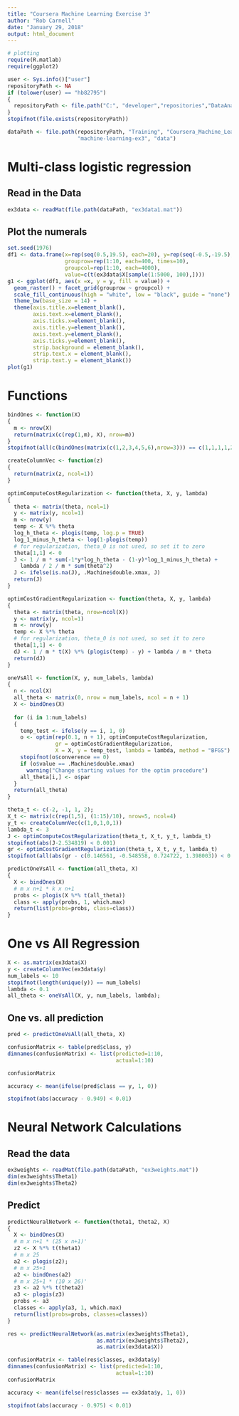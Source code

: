 ---
title: "Coursera Machine Learning Exercise 3"
author: "Rob Carnell"
date: "January 29, 2018"
output: html_document
---

```{r setup, include=FALSE, warning=FALSE, message=FALSE}
# plotting
require(R.matlab)
require(ggplot2)

user <- Sys.info()["user"]
repositoryPath <- NA
if (tolower(user) == "hb82795")
{
  repositoryPath <- file.path("C:", "developer","repositories","DataAnalyticsTeam")
}
stopifnot(file.exists(repositoryPath))

dataPath <- file.path(repositoryPath, "Training", "Coursera_Machine_Learning", 
                      "machine-learning-ex3", "data")
```

# Multi-class logistic regression

## Read in the Data

```{r}
ex3data <- readMat(file.path(dataPath, "ex3data1.mat"))
```

## Plot the numerals

```{r}
set.seed(1976)
df1 <- data.frame(x=rep(seq(0.5,19.5), each=20), y=rep(seq(-0.5,-19.5), times=20), 
                  grouprow=rep(1:10, each=400, times=10),
                  groupcol=rep(1:10, each=4000), 
                  value=c(t(ex3data$X[sample(1:5000, 100),])))
g1 <- ggplot(df1, aes(x =x, y = y, fill = value)) + 
  geom_raster() + facet_grid(grouprow ~ groupcol) +
  scale_fill_continuous(high = "white", low = "black", guide = "none") +
  theme_bw(base_size = 14) +
  theme(axis.title.x=element_blank(),
        axis.text.x=element_blank(),
        axis.ticks.x=element_blank(),
        axis.title.y=element_blank(),
        axis.text.y=element_blank(),
        axis.ticks.y=element_blank(),
        strip.background = element_blank(),
        strip.text.x = element_blank(),
        strip.text.y = element_blank())
plot(g1)

```

# Functions

```{r}
bindOnes <- function(X)
{
  m <- nrow(X)
  return(matrix(c(rep(1,m), X), nrow=m))
}
stopifnot(all(c(bindOnes(matrix(c(1,2,3,4,5,6),nrow=3))) == c(1,1,1,1,2,3,4,5,6)))

createColumnVec <- function(z)
{
  return(matrix(z, ncol=1))
}

optimComputeCostRegularization <- function(theta, X, y, lambda)
{
  theta <- matrix(theta, ncol=1)
  y <- matrix(y, ncol=1)
  m <- nrow(y)
  temp <- X %*% theta
  log_h_theta <- plogis(temp, log.p = TRUE)
  log_1_minus_h_theta <- log(1-plogis(temp))
  # for regularization, theta_0 is not used, so set it to zero
  theta[1,1] <- 0
  J <- 1 / m * sum(-1*y*log_h_theta - (1-y)*log_1_minus_h_theta) + 
    lambda / 2 / m * sum(theta^2)
  J <- ifelse(is.na(J), .Machine$double.xmax, J)
  return(J)
}

optimCostGradientRegularization <- function(theta, X, y, lambda)
{
  theta <- matrix(theta, nrow=ncol(X))
  y <- matrix(y, ncol=1)
  m <- nrow(y)
  temp <- X %*% theta
  # for regularization, theta_0 is not used, so set it to zero
  theta[1,1] <- 0
  dJ <- 1 / m * t(X) %*% (plogis(temp) - y) + lambda / m * theta
  return(dJ)
}

oneVsAll <- function(X, y, num_labels, lambda)
{
  n <- ncol(X)
  all_theta <- matrix(0, nrow = num_labels, ncol = n + 1)
  X <- bindOnes(X)
  
  for (i in 1:num_labels)
  {
    temp_test <- ifelse(y == i, 1, 0)
    o <- optim(rep(0.1, n + 1), optimComputeCostRegularization, 
               gr = optimCostGradientRegularization,
               X = X, y = temp_test, lambda = lambda, method = "BFGS")
    stopifnot(o$converence == 0)
    if (o$value == .Machine$double.xmax)
      warning("Change starting values for the optim procedure")
    all_theta[i,] <- o$par
  }
  return(all_theta)
}

theta_t <- c(-2, -1, 1, 2);
X_t <- matrix(c(rep(1,5), (1:15)/10), nrow=5, ncol=4)
y_t <- createColumnVec(c(1,0,1,0,1))
lambda_t <- 3
J <- optimComputeCostRegularization(theta_t, X_t, y_t, lambda_t)
stopifnot(abs(J-2.534819) < 0.001)
gr <- optimCostGradientRegularization(theta_t, X_t, y_t, lambda_t)
stopifnot(all(abs(gr - c(0.146561, -0.548558, 0.724722, 1.398003)) < 0.001))

predictOneVsAll <- function(all_theta, X)
{
  X <- bindOnes(X)
  # m x n+1 * k x n+1
  probs <- plogis(X %*% t(all_theta))
  class <- apply(probs, 1, which.max)
  return(list(probs=probs, class=class))
}

```

# One vs All Regression

```{r}
X <- as.matrix(ex3data$X)
y <- createColumnVec(ex3data$y)
num_labels <- 10
stopifnot(length(unique(y)) == num_labels)
lambda <- 0.1
all_theta <- oneVsAll(X, y, num_labels, lambda);

```

## One vs. all prediction

```{r}
pred <- predictOneVsAll(all_theta, X)

confusionMatrix <- table(pred$class, y)
dimnames(confusionMatrix) <- list(predicted=1:10,
                                  actual=1:10)

confusionMatrix

accuracy <- mean(ifelse(pred$class == y, 1, 0))

stopifnot(abs(accuracy - 0.949) < 0.01)

```

# Neural Network Calculations

## Read the data
```{r}
ex3weights <- readMat(file.path(dataPath, "ex3weights.mat"))
dim(ex3weights$Theta1)
dim(ex3weights$Theta2)

```

## Predict

```{r}
predictNeuralNetwork <- function(theta1, theta2, X)
{
  X <- bindOnes(X)
  # m x n+1 * (25 x n+1)' 
  z2 <- X %*% t(theta1)
  # m x 25
  a2 <- plogis(z2);
  # m x 25+1
  a2 <- bindOnes(a2)
  # m x 25+1 * (10 x 26)'
  z3 <- a2 %*% t(theta2)
  a3 <- plogis(z3)
  probs <- a3
  classes <- apply(a3, 1, which.max)
  return(list(probs=probs, classes=classes))
}

res <- predictNeuralNetwork(as.matrix(ex3weights$Theta1), 
                            as.matrix(ex3weights$Theta2), 
                            as.matrix(ex3data$X))

confusionMatrix <- table(res$classes, ex3data$y)
dimnames(confusionMatrix) <- list(predicted=1:10,
                                  actual=1:10)
confusionMatrix

accuracy <- mean(ifelse(res$classes == ex3data$y, 1, 0))

stopifnot(abs(accuracy - 0.975) < 0.01)

```
